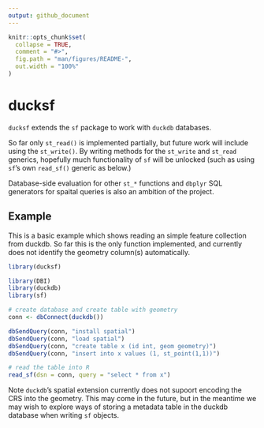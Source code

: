 ```yaml
---
output: github_document
---
```


<!-- README.md is generated from README.Rmd. Please edit that file -->

```r
knitr::opts_chunk$set(
  collapse = TRUE,
  comment = "#>",
  fig.path = "man/figures/README-",
  out.width = "100%"
)
```

# ducksf

<!-- badges: start -->
<!-- badges: end -->

`ducksf` extends the `sf` package to work with `duckdb` databases.

So far only `st_read()` is implemented partially, but future work will include using the `st_write()`. By writing methods for the `st_write` and `st_read` generics, hopefully much functionality of `sf` will be unlocked (such as using `sf`'s own `read_sf()` generic as below.)

Database-side evaluation for other `st_*` functions and `dbplyr` SQL generators for spaital queries is also an ambition of the project.

## Example

This is a basic example which shows reading an simple feature collection from duckdb. So far this is the only function implemented, and currently does not identify the geometry column(s) automatically.

```r
library(ducksf)

library(DBI)
library(duckdb)
library(sf)
```

```r
# create database and create table with geometry
conn <- dbConnect(duckdb())

dbSendQuery(conn, "install spatial")
dbSendQuery(conn, "load spatial")
dbSendQuery(conn, "create table x (id int, geom geometry)")
dbSendQuery(conn, "insert into x values (1, st_point(1,1))")
```

```r
# read the table into R
read_sf(dsn = conn, query = "select * from x")
```

Note `duckdb`'s spatial extension currently does not supoort encoding the CRS into the geometry. This may come in the future, but in the meantime we may wish to explore ways of storing a metadata table in the duckdb database when writing `sf` objects. 

